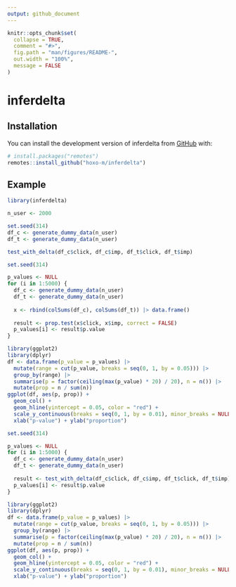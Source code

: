 ```yaml
---
output: github_document
---
```


<!-- README.md is generated from README.Rmd. Please edit that file -->

```r
knitr::opts_chunk$set(
  collapse = TRUE,
  comment = "#>",
  fig.path = "man/figures/README-",
  out.width = "100%",
  message = FALSE
)
```

# inferdelta

<!-- badges: start -->
<!-- badges: end -->

## Installation

You can install the development version of inferdelta from [GitHub](https://github.com/) with:

``` r
# install.packages("remotes")
remotes::install_github("hoxo-m/inferdelta")
```

## Example

```r
library(inferdelta)

n_user <- 2000

set.seed(314)
df_c <- generate_dummy_data(n_user)
df_t <- generate_dummy_data(n_user)

test_with_delta(df_c$click, df_c$imp, df_t$click, df_t$imp)
```

```r
set.seed(314)

p_values <- NULL
for (i in 1:5000) {
  df_c <- generate_dummy_data(n_user)
  df_t <- generate_dummy_data(n_user)
  
  x <- rbind(colSums(df_c), colSums(df_t)) |> data.frame()
  
  result <- prop.test(x$click, x$imp, correct = FALSE)
  p_values[i] <- result$p.value
}

library(ggplot2)
library(dplyr)
df <- data.frame(p_value = p_values) |>
  mutate(range = cut(p_value, breaks = seq(0, 1, by = 0.05))) |>
  group_by(range) |>
  summarise(p = factor(ceiling(max(p_value) * 20) / 20), n = n()) |>
  mutate(prop = n / sum(n))
ggplot(df, aes(p, prop)) +
  geom_col() +
  geom_hline(yintercept = 0.05, color = "red") +
  scale_y_continuous(breaks = seq(0, 1, by = 0.01), minor_breaks = NULL) +
  xlab("p-value") + ylab("proportion")
```

```r
set.seed(314)

p_values <- NULL
for (i in 1:5000) {
  df_c <- generate_dummy_data(n_user)
  df_t <- generate_dummy_data(n_user)
  
  result <- test_with_delta(df_c$click, df_c$imp, df_t$click, df_t$imp)
  p_values[i] <- result$p.value
}

library(ggplot2)
library(dplyr)
df <- data.frame(p_value = p_values) |>
  mutate(range = cut(p_value, breaks = seq(0, 1, by = 0.05))) |>
  group_by(range) |>
  summarise(p = factor(ceiling(max(p_value) * 20) / 20), n = n()) |>
  mutate(prop = n / sum(n))
ggplot(df, aes(p, prop)) +
  geom_col() +
  geom_hline(yintercept = 0.05, color = "red") +
  scale_y_continuous(breaks = seq(0, 1, by = 0.01), minor_breaks = NULL) +
  xlab("p-value") + ylab("proportion")
```

